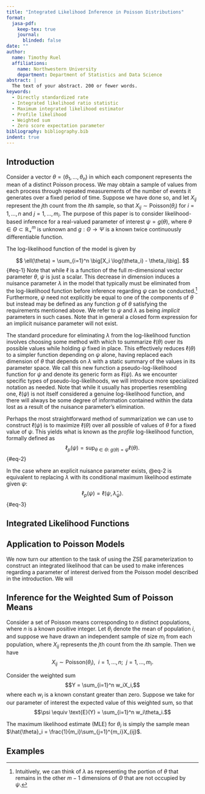 ```yaml
---
title: "Integrated Likelihood Inference in Poisson Distributions"
format:
  jasa-pdf:
    keep-tex: true
    journal:
      blinded: false
date: ""
author: 
  name: Timothy Ruel
  affiliations: 
    name: Northwestern University
    department: Department of Statistics and Data Science
abstract: |
  The text of your abstract. 200 or fewer words.
keywords:
  - Directly standardized rate
  - Integrated likelihood ratio statistic
  - Maximum integrated likelihood estimator
  - Profile likelihood
  - Weighted sum
  - Zero score expectation parameter
bibliography: bibliography.bib
indent: true
---
```


## Introduction {#sec-intro}

Consider a vector $\theta = (\theta_1, ..., \theta_n)$ in which each component represents the mean of a distinct Poisson process. We may obtain a sample of values from each process through repeated measurements of the number of events it generates over a fixed period of time. Suppose we have done so, and let $X_{ij}$ represent the $j$th count from the $i$th sample, so that $X_{ij} \sim \text{Poisson}(\theta_i)$ for $i = 1, ..., n$ and  $j = 1, ..., m_i.$ The purpose of this paper is to consider likelihood-based inference for a real-valued parameter of interest $\psi = g(\theta)$, where $\theta \in \Theta \subset \mathbb{R}^m_+$ is unknown and $g: \Theta \to \Psi$ is a known twice continuously differentiable function.

The log-likelihood function of the model is given by 

$$
\ell(\theta) = \sum_{i=1}^n \big[X_i \log(\theta_i) - \theta_i\big].
$${#eq-1}
Note that while $\ell$ is a function of the full $m$-dimensional vector parameter $\theta$, $\psi$ is just a scalar. This decrease in dimension induces a nuisance parameter $\lambda$ in the model that typically must be eliminated from the log-likelihood function before inference regarding $\psi$ can be conducted.^[Intuitively, we can think of $\lambda$ as representing the portion of $\theta$ that remains in the other $m-1$ dimensions of $\Theta$ that are not occupied by $\psi$.] Furthermore, $\psi$ need not explicitly be equal to one of the components of $\theta$ but instead may be defined as any function $g$ of $\theta$ satisfying the requirements mentioned above. We refer to $\psi$ and $\lambda$ as being *implicit* parameters in such cases. Note that in general a closed form expression for an implicit nuisance parameter will not exist.

The standard procedure for eliminating $\lambda$ from the log-likelihood function involves choosing some method with which to summarize $\ell(\theta)$ over its possible values while holding $\psi$ fixed in place. This effectively reduces $\ell(\theta)$ to a simpler function depending on $\psi$ alone, having replaced each dimension of $\theta$ that depends on $\lambda$ with a static summary of the values in its parameter space. We call this new function a pseudo-log-likelihood function for $\psi$ and denote its generic form as $\ell(\psi)$. As we encounter specific types of pseudo-log-likelihoods, we will introduce more specialized notation as needed. Note that while it usually has properties resembling one, $\ell(\psi)$ is not itself considered a genuine log-likelihood function, and there will always be some degree of information contained within the data lost as a result of the nuisance parameter's elimination.

Perhaps the most straightforward method of summarization we can use to construct $\ell(\psi)$ is to maximize $\ell(\theta)$ over all possible of values of $\theta$ for a fixed value of $\psi$. This yields what is known as the *profile* log-likelihood function, formally defined as 
$$
\ell_p(\psi) = \sup_{\theta \in \Theta: \> g(\theta) = \psi} \ell(\theta).
$${#eq-2} 

In the case where an explicit nuisance parameter exists, @eq-2 is equivalent to replacing $\lambda$ with its conditional maximum likelihood estimate given $\psi$:
$$
\ell_p(\psi) = \ell(\psi, \hat{\lambda}_{\psi}).
$${#eq-3} 

## Integrated Likelihood Functions

## Application to Poisson Models

We now turn our attention to the task of using the ZSE parameterization to construct an integrated likelihood that can be used to make inferences regarding a parameter of interest derived from the Poisson model described in the introduction. We will 

## Inference for the Weighted Sum of Poisson Means

Consider a set of Poisson means corresponding to $n$ distinct populations, where $n$ is a known positive integer. Let $\theta_i$ denote the mean of population $i$, and suppose we have drawn an independent sample of size $m_i$ from each population, where $X_{ij}$ represents the $j$th count from the $i$th sample. Then we have $$X_{ij} \sim \text{Poisson}(\theta_i), \> \> i = 1, ..., n; \> \> j = 1, ..., m_i.$$

Consider the weighted sum $$Y = \sum_{i=1}^n w_iX_i,$$ where each $w_i$ is a known constant greater than zero. Suppose we take for our parameter of interest the expected value of this weighted sum, so that $$\psi \equiv \text{E}(Y) = \sum_{i=1}^n w_i\theta_i.$$ 

The maximum likelihood estimate (MLE) for $\theta_i$ is simply the sample mean $\hat{\theta}_i = \frac{1}{m_i}\sum_{j=1}^{m_i}X_{ij}$.

## Examples




